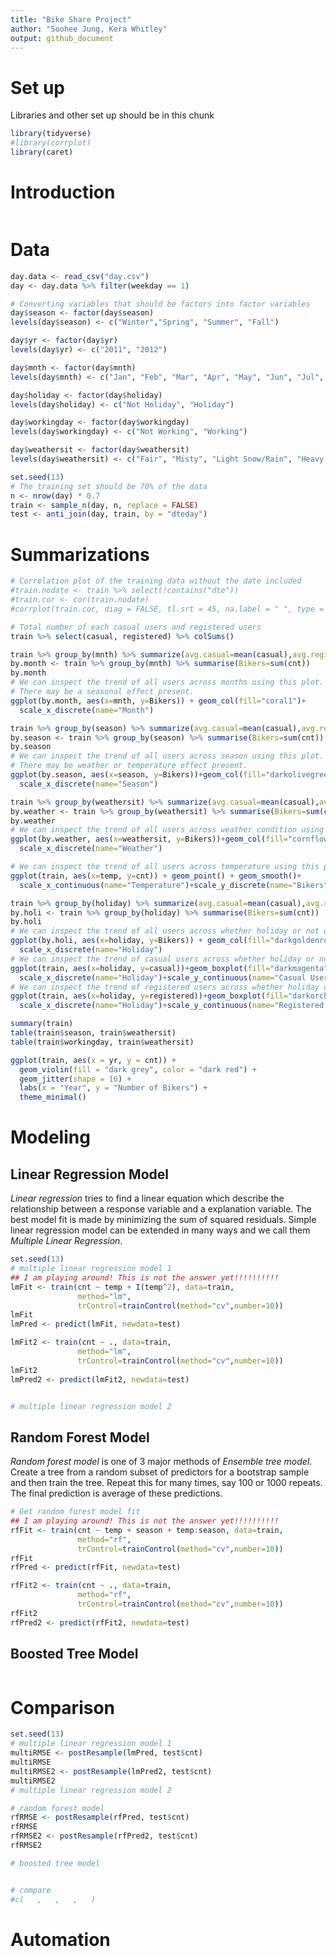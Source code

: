```yaml
---
title: "Bike Share Project"
author: "Soohee Jung, Kera Whitley"
output: github_document
---
```


# Set up
Libraries and other set up should be in this chunk
```r
library(tidyverse)
#library(corrplot)
library(caret)
```

# Introduction
```r

```

# Data
```r
day.data <- read_csv("day.csv")
day <- day.data %>% filter(weekday == 1)

# Converting variables that should be factors into factor variables
day$season <- factor(day$season)
levels(day$season) <- c("Winter","Spring", "Summer", "Fall")

day$yr <- factor(day$yr)
levels(day$yr) <- c("2011", "2012")

day$mnth <- factor(day$mnth)
levels(day$mnth) <- c("Jan", "Feb", "Mar", "Apr", "May", "Jun", "Jul", "Aug", "Sep", "Oct", "Nov", "Dec")

day$holiday <- factor(day$holiday)
levels(day$holiday) <- c("Not Holiday", "Holiday")

day$workingday <- factor(day$workingday)
levels(day$workingday) <- c("Not Working", "Working")

day$weathersit <- factor(day$weathersit)
levels(day$weathersit) <- c("Fair", "Misty", "Light Snow/Rain", "Heavy Rain/Ice/Snow")

set.seed(13)
# The training set should be 70% of the data
n <- nrow(day) * 0.7
train <- sample_n(day, n, replace = FALSE)
test <- anti_join(day, train, by = "dteday")

```

# Summarizations
```r
# Correlation plot of the training data without the date included
#train.nodate <- train %>% select(!contains("dte"))
#train.cor <- cor(train.nodate)
#corrplot(train.cor, diag = FALSE, tl.srt = 45, na.label = " ", type = "lower")

# Total number of each casual users and registered users 
train %>% select(casual, registered) %>% colSums()

train %>% group_by(mnth) %>% summarize(avg.casual=mean(casual),avg.registered=mean(registered))
by.month <- train %>% group_by(mnth) %>% summarise(Bikers=sum(cnt))
by.month
# We can inspect the trend of all users across months using this plot.
# There may be a seasonal effect present.
ggplot(by.month, aes(x=mnth, y=Bikers)) + geom_col(fill="coral1")+
  scale_x_discrete(name="Month")

train %>% group_by(season) %>% summarize(avg.casual=mean(casual),avg.registered=mean(registered))
by.season <- train %>% group_by(season) %>% summarise(Bikers=sum(cnt))
by.season
# We can inspect the trend of all users across season using this plot.
# There may be weather or temperature effect present.
ggplot(by.season, aes(x=season, y=Bikers))+geom_col(fill="darkolivegreen4")+
  scale_x_discrete(name="Season")

train %>% group_by(weathersit) %>% summarize(avg.casual=mean(casual),avg.registered=mean(registered))
by.weather <- train %>% group_by(weathersit) %>% summarise(Bikers=sum(cnt))
by.weather
# We can inspect the trend of all users across weather condition using this plot.
ggplot(by.weather, aes(x=weathersit, y=Bikers))+geom_col(fill="cornflowerblue", width = 0.8)+
  scale_x_discrete(name="Weather")

# We can inspect the trend of all users across temperature using this plot.
ggplot(train, aes(x=temp, y=cnt)) + geom_point() + geom_smooth()+
  scale_x_continuous(name="Temperature")+scale_y_discrete(name="Bikers")

train %>% group_by(holiday) %>% summarize(avg.casual=mean(casual),avg.registered=mean(registered))
by.holi <- train %>% group_by(holiday) %>% summarise(Bikers=sum(cnt))
by.holi
# We can inspect the trend of all users across whether holiday or not using this plot.
ggplot(by.holi, aes(x=holiday, y=Bikers)) + geom_col(fill="darkgoldenrod1", width = 0.7)+
  scale_x_discrete(name="Holiday")
# We can inspect the trend of casual users across whether holiday or not using this plot.
ggplot(train, aes(x=holiday, y=casual))+geom_boxplot(fill="darkmagenta")+
  scale_x_discrete(name="Holiday")+scale_y_continuous(name="Casual Users")
# We can inspect the trend of registered users across whether holiday or not using this plot.
ggplot(train, aes(x=holiday, y=registered))+geom_boxplot(fill="darkorchid")+
  scale_x_discrete(name="Holiday")+scale_y_continuous(name="Registered Users")

summary(train)
table(train$season, train$weathersit)
table(train$workingday, train$weathersit)

ggplot(train, aes(x = yr, y = cnt)) + 
  geom_violin(fill = "dark grey", color = "dark red") + 
  geom_jitter(shape = 16) + 
  labs(x = "Year", y = "Number of Bikers") + 
  theme_minimal()
```

# Modeling  
## Linear Regression Model  
*Linear regression* tries to find a linear equation which describe the relationship between a response variable and a explanation variable. The best model fit is made by minimizing the sum of squared residuals. Simple linear regression model can be extended in many ways and we call them *Multiple Linear Regression*.  
```r
set.seed(13)
# multiple linear regression model 1
## I am playing around! This is not the answer yet!!!!!!!!!!
lmFit <- train(cnt ~ temp + I(temp^2), data=train, 
               method="lm",
               trControl=trainControl(method="cv",number=10))
lmFit
lmPred <- predict(lmFit, newdata=test)

lmFit2 <- train(cnt ~ ., data=train, 
               method="lm",
               trControl=trainControl(method="cv",number=10))
lmFit2
lmPred2 <- predict(lmFit2, newdata=test)


# multiple linear regression model 2

```

## Random Forest Model  
*Random forest model* is one of 3 major methods of *Ensemble tree model*. Create a tree from a random subset of predictors for a bootstrap sample and then train the tree. Repeat this for many times, say 100 or 1000 repeats. The final prediction is average of these predictions.  
```r
# Get random forest model fit
## I am playing around! This is not the answer yet!!!!!!!!!!
rfFit <- train(cnt ~ temp + season + temp:season, data=train,
               method="rf", 
               trControl=trainControl(method="cv",number=10))
rfFit
rfPred <- predict(rfFit, newdata=test)

rfFit2 <- train(cnt ~ ., data=train,
               method="rf", 
               trControl=trainControl(method="cv",number=10))
rfFit2
rfPred2 <- predict(rfFit2, newdata=test)

```

## Boosted Tree Model  
```r



```

# Comparison  
```r

set.seed(13)
# multiple linear regression model 1
multiRMSE <- postResample(lmPred, test$cnt)
multiRMSE
multiRMSE2 <- postResample(lmPred2, test$cnt)
multiRMSE2
# multiple linear regression model 2

# random forest model
rfRMSE <- postResample(rfPred, test$cnt)
rfRMSE
rfRMSE2 <- postResample(rfPred2, test$cnt)
rfRMSE2

# boosted tree model


# compare
#c(   ,   ,   ,   )
```

# Automation
```r

```


